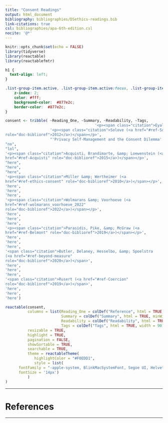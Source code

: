 ```yaml
---
title: "Consent Readings"
output: html_document
bibliography: bibliographies/DSethics-readings.bib
link-citations: true
csl: bibliographies/apa-6th-edition.csl
nocite: '@*'
---
```


```r
knitr::opts_chunk$set(echo = FALSE)
library(tidyverse)
library(reactable)
library(reactablefmtr)
```

```css
h1 {
  text-align: left;
}

.list-group-item.active, .list-group-item.active:focus, .list-group-item.active:hover {
    z-index: 2;
    color: #fff;
    background-color:  #877e2c;
    border-color:  #877e2c;
}
```

```r
consent <- tribble( ~Reading_One, ~Summary, ~Readability, ~Tags,
                                        '<p><span class="citation">Eyal (<a href="#ref-sep-informed-consent" role="doc-biblioref">2019</a>)</span></p>', "This Stanford Encyclopedia of Philosophy (SEP) entry overviews the philosophical discussions about Informed Consent. Specifically, this entry discusses what informed consent is, in which scenarios informed one is morally obligated to obtain informed consent, and why a moral obligation to obtain informed consent exists in the first place. This entry focuses on informed consent in the medical field. Yet, several concepts discussed in the SEP entry could be pertinent to the worries surrounding informed consent in data science.", "no", "lol",
                    '<p><span class="citation">Solove (<a href="#ref-Solove"
role="doc-biblioref">2012</a>)</span></p>',
                    "'Privacy Self-Management and the Consent Dilemma' by Daniel J. Solove articulates how the rights to 'privacy self-management' and informed consent are deeply intertwined when collecting, using, and disclosing information (e.g., personal data). In this article, Solove contends that individuals cannot adequately weigh the costs and benefits of revealing personal information or permitting its use and transfer, which limits the ability for privacy to be self-managed. Solove argues that these issues in privacy self-management lead to a 'consent dilemma' about how to ensure that one's informed consent to collect, use, or disclose personal data is meaningful without resorting to paternalistic laws or policies. Solove ends by proposing ways for privacy law to 'grapple with the consent dilemma'.", 
"no", 
"lol",
'<p><span class="citation">Acquisti, Brandimarte, &amp; Loewenstein (<a
href="#ref-Acquisti" role="doc-biblioref">2015</a>)</span></p>',
"here",
"here",
"here",
'<p><span class="citation">Miller &amp; Wertheimer (<a
href="#ref-ethics-consent" role="doc-biblioref">2010</a>)</span></p>',
'here',
'here',
'here',
'<p><span class="citation">Wolmarans &amp; Voorhoeve (<a
href="#ref-wolmarans_voorhoeve_2022"
role="doc-biblioref">2022</a>)</span></p>',
'here',
'here',
'here',
'<p><span class="citation">Parasidis, Pike, &amp; McGraw (<a
href="#ref-Belmont" role="doc-biblioref">2019</a>)</span></p>',
'here',
'here',
'here',
'<span class="citation">Butler, Delaney, Hesselbo, &amp; Spoelstra
(<a href="#ref-beyond-measure"
role="doc-biblioref">2020</a>)</span>',
'here',
'here',
'here',
'<span class="citation">Rusert (<a href="#ref-Coercion"
role="doc-biblioref">2019</a>)</span>',
'here',
'here',
'here')
```

```r
reactable(consent,
          columns = list(Reading_One = colDef("Reference", html = TRUE, minWidth = 100, align = "center", vAlign = "center"),
                         Summary = colDef("Summary", html = TRUE, minWidth = 250),
                         Readability = colDef("Readability", html = TRUE),
                         Tags = colDef("Tags", html = TRUE, width = 90)),
          resizable = TRUE,
          highlight = TRUE,
          pagination = FALSE,
          showSortable = TRUE,
          searchable = TRUE,
          theme = reactableTheme(
             highlightColor = "#F0EDD1",
             style = list(
      fontFamily = "-apple-system, BlinkMacSystemFont, Segoe UI, Helvetica, Arial, sans-serif",
      fontSize = '14px')
          )
)
```

----

# References

----
